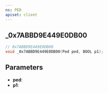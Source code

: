 ```yaml
---
ns: PED
apiset: client
---
```

## _0x7ABBD9E449E0DB00

```c
// 0x7ABBD9E449E0DB00
void _0x7ABBD9E449E0DB00(Ped ped, BOOL p1);
```


## Parameters
* **ped**:
* **p1**: